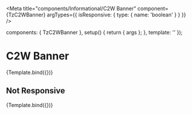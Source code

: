 

<Meta
  title="components/Informational/C2W Banner"
  component={TzC2WBanner}
  argTypes={{
    isResponsive: {
      type: { name: 'boolean' }
    }
  }}
/>

  components: { TzC2WBanner },
  setup() {
    return { args };
  },
  template: '<TzC2WBanner v-bind="args"/>'
});

# C2W Banner

<Canvas withSource="open">
  <Story
    name="Default"
    args={{
      bannerImage: {
        src: '/lifestyle.jpeg',
        alt: 'lifestyle Image'
      },
      isResponsive: true
    }}
    parameters={{
      // Set the viewports in Chromatic at a component level.
      chromatic: { viewports: [768, 1024, 1300, 1500] }
    }}
  >
    {Template.bind({})}
  </Story>
</Canvas>

<ArgsTable story="Default" />

## Not Responsive

<Canvas withSource="open">
  <Story
    name="Not Responsive"
    args={{
      bannerImage: {
        src: '/lifestyle.jpeg',
        alt: 'lifestyle Image'
      },
      isResponsive: false
    }}
  >
    {Template.bind({})}
  </Story>
</Canvas>
